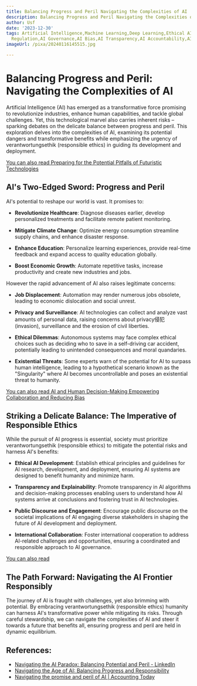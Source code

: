 ```yaml
---
title: Balancing Progress and Peril Navigating the Complexities of AI
description: Balancing Progress and Peril Navigating the Complexities of AI
author: Usf
date: '2023-12-30'
tags: Artificial Intelligence,Machine Learning,Deep Learning,Ethical AI,AI Safety,AI
  Regulation,AI Governance,AI Bias,AI Transparency,AI Accountability,AI Risks,AI Benefits
imageUrl: /pixa/20240116145515.jpg

---
```

# Balancing Progress  and Peril: Navigating the Complexities  of AI

Artificial Intelligence (AI) has emerged as a transformative force promising to revolutionize industries, enhance human capabilities, and tackle global challenges.  Yet, this technological marvel also carries inherent risks – sparking debates on the delicate balance between  progress and peril. This exploration delves into the complexities of  AI, examining its potential dangers and transformative benefits while  emphasizing  the urgency of  verantwortungsethik (responsible ethics) in guiding its development and deployment.

[You can  also read Preparing for the Potential Pitfalls of Futuristic Technologies](Preparing%20for%20the%20Potential%20Pitfalls%20of%20Futuristic%20Technologies)


## AI's Two-Edged Sword: Progress and Peril

AI's potential to reshape our world is vast. It promises to:

- **Revolutionize Healthcare**: Diagnose diseases earlier, develop personalized treatments and facilitate  remote patient  monitoring.

- **Mitigate  Climate Change**:  Optimize energy consumption streamline supply chains, and enhance disaster response.

-  **Enhance Education**:  Personalize learning experiences, provide real-time feedback and expand access to quality education  globally.

- **Boost Economic Growth**: Automate  repetitive tasks, increase productivity and create new industries and jobs.

However the  rapid advancement of AI  also raises legitimate concerns:

- **Job Displacement**: Automation may render numerous jobs obsolete, leading to economic dislocation and social unrest.

- **Privacy and  Surveillance**: AI technologies can collect and analyze vast amounts of  personal data, raising concerns  about privacy侵犯 (invasion), surveillance and the erosion  of civil liberties.

- **Ethical Dilemmas**: Autonomous systems may face  complex ethical choices such as deciding who to save in a self-driving car accident, potentially leading to unintended consequences and moral quandaries.

- **Existential Threats**: Some experts warn  of the potential for AI to surpass human  intelligence, leading to a hypothetical scenario known as the "Singularity" where AI becomes uncontrollable and poses an existential threat to humanity.

[You can also read AI and Human Decision-Making Empowering Collaboration and Reducing Bias](AI%20and%20Human%20Decision-Making%20Empowering%20Collaboration%20and%20Reducing%20Bias)


## Striking  a Delicate Balance: The Imperative  of Responsible Ethics

While the pursuit of AI progress is essential, society must prioritize verantwortungsethik (responsible  ethics) to mitigate the potential risks and harness AI's benefits:

- **Ethical  AI Development**: Establish  ethical principles and guidelines for AI research,  development,  and deployment, ensuring  AI  systems are designed to benefit humanity and minimize harm.

- **Transparency and Explainability**: Promote transparency in AI algorithms and decision-making processes enabling users to understand how AI systems arrive at conclusions and fostering trust in AI technologies.

- **Public Discourse and Engagement**:  Encourage public discourse on the societal implications of AI engaging  diverse  stakeholders in shaping the future of AI development and deployment.

- **International Collaboration**: Foster international cooperation  to address AI-related challenges and  opportunities, ensuring a coordinated and responsible approach to AI governance.

[You can  also  read ]()


##  The Path Forward: Navigating the AI Frontier Responsibly

The journey of  AI is fraught with challenges,  yet also brimming with potential. By embracing verantwortungsethik  (responsible ethics) humanity can harness AI's transformative power while mitigating its risks. Through careful stewardship, we can navigate  the complexities of AI and steer it towards a future that benefits all, ensuring progress and peril are held in dynamic equilibrium.

## References:
- [Navigating the AI Paradox: Balancing Potential and Peril - LinkedIn](https://www.linkedin.com/pulse/navigating-ai-paradox-balancing-potential-peril-iconnectsa)
- [Navigating the Age of AI: Balancing Progress and Responsibility](https://www.linkedin.com/pulse/navigating-age-ai-balancing-progress-responsibility-hamilton-sr--vzkzc?trk=article-ssr-frontend-pulse_more-articles_related-content-card)
- [Navigating the promise and peril of AI | Accounting Today](https://www.accountingtoday.com/opinion/navigating-the-promise-and-peril-of-ai)
